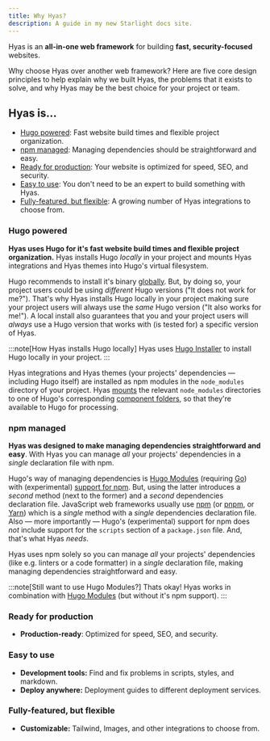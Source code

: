 ```yaml
---
title: Why Hyas?
description: A guide in my new Starlight docs site.
---
```


Hyas is an **all-in-one web framework** for building **fast, security-focused** websites.

Why choose Hyas over another web framework? Here are five core design principles to help explain why we built Hyas, the problems that it exists to solve, and why Hyas may be the best choice for your project or team.

## Hyas is...

- [Hugo powered](#hugo-powered): Fast website build times and flexible project organization.
- [npm managed](#npm-managed): Managing dependencies should be straightforward and easy.
- [Ready for production](#ready-for-production): Your website is optimized for speed, SEO, and security.
- [Easy to use](#easy-to-use): You don't need to be an expert to build something with Hyas.
- [Fully-featured, but flexible](#fully-featured-but-flexible): A growing number of Hyas integrations to choose from.

### Hugo powered

**Hyas uses Hugo for it's fast website build times and flexible project organization.** Hyas installs Hugo *locally* in your project and mounts Hyas integrations and Hyas themes into Hugo's virtual filesystem.

Hugo recommends to install it's binary [globally](https://gohugo.io/installation/). But, by doing so, your project users could be using *different* Hugo versions ("It does not work for me?"). That's why Hyas installs Hugo locally in your project making sure your project users will always use the *same* Hugo version ("It also works for me!"). A local install also guarantees that you and your project users will *always* use a Hugo version that works with (is tested for) a specific version of Hyas.

:::note[How Hyas installs Hugo locally]
Hyas uses [Hugo Installer](https://github.com/dominique-mueller/hugo-installer) to install Hugo locally in your project. 
:::

Hyas integrations and Hyas themes (your projects' dependencies — including Hugo itself) are installed as npm modules in the `node_modules` directory of your project. Hyas [mounts](https://gohugo.io/hugo-modules/configuration/#module-configuration-mounts) the relevant `node_modules` directories to one of Hugo's corresponding [component folders](https://gohugo.io/getting-started/directory-structure/#directories), so that they're available to Hugo for processing.

### npm managed

**Hyas was designed to make managing dependencies straightforward and easy**. With Hyas you can manage *all* your projects' dependencies in a *single* declaration file with npm.

Hugo's way of managing dependencies is [Hugo Modules](https://gohugo.io/hugo-modules/use-modules/) (requiring [Go](https://go.dev/dl/)) with (experimental) [support for npm](https://gohugo.io/commands/hugo_mod_npm_pack/). But, using the latter introduces a *second* method (next to the former) and a *second* dependencies declaration file. JavaScript web frameworks usually use [npm](https://docs.npmjs.com/about-nm#use-npm-to---) (or [pnpm](https://pnpm.io/motivation), or [Yarn](https://yarnpkg.com/)) which is a *single* method with a *single* dependencies declaration file. Also — more importantly — Hugo's (experimental) support for npm does *not* include support for the `scripts` section of a `package.json` file. And, that's what Hyas *needs*.

Hyas uses npm solely so you can manage *all* your projects' dependencies (like e.g. linters or a code formatter) in a *single* declaration file, making managing dependencies straightforward and easy.

:::note[Still want to use Hugo Modules?]
 Thats okay! Hyas works in combination with [Hugo Modules](https://gohugo.io/hugo-modules/) (but without it's npm support).
:::

### Ready for production

- **Production-ready**: Optimized for speed, SEO, and security.

### Easy to use

- **Development tools:** Find and fix problems in scripts, styles, and markdown.
- **Deploy anywhere:** Deployment guides to different deployment services.

### Fully-featured, but flexible

- **Customizable:** Tailwind, Images, and other integrations to choose from.
